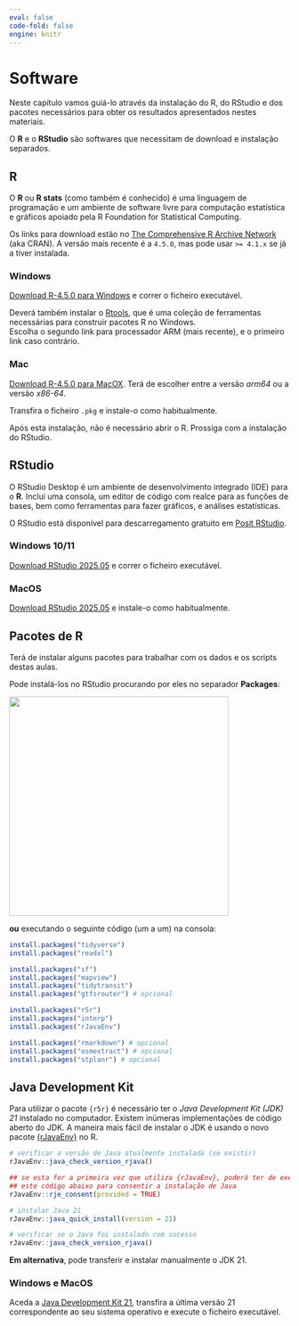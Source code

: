 ```yaml
---
eval: false
code-fold: false
engine: knitr
---
```


# Software {.unnumbered}

Neste capítulo vamos guiá-lo através da instalação do R, do RStudio e dos pacotes necessários para obter os resultados apresentados nestes materiais.

O **R** e o **RStudio** são softwares que necessitam de download e instalação separados.

## R

O **R** ou **R stats** (como também é conhecido) é uma linguagem de programação e um ambiente de software livre para computação estatística e gráficos apoiado pela R Foundation for Statistical Computing.

Os links para download estão no [The Comprehensive R Archive Network](https://cran.r-project.org/) (aka CRAN). A versão mais recente é a `4.5.0`, mas pode usar `>= 4.1.x` se já a tiver instalada.

:::: {.panel-tabset .nav-pills}
### Windows

[Download R-4.5.0 para Windows](https://cran.rstudio.com/bin/windows/base/R-4.5.0-win.exe) e correr o ficheiro executável.

::: {.callout-important icon="false"}
Deverá também instalar o [Rtools](https://cran.rstudio.com/bin/windows/Rtools/rtools45/rtools.html), que é uma coleção de ferramentas necessárias para construir pacotes R no Windows.\
Escolha o segundo link para processador ARM (mais recente), e o primeiro link caso contrário.
:::

### Mac

[Download R-4.5.0 para MacOX](https://cran.r-project.org/bin/macosx/). Terá de escolher entre a versão *arm64* ou a versão *x86-64*.

Transfira o ficheiro `.pkg` e instale-o como habitualmente.
::::

Após esta instalação, não é necessário abrir o R. Prossiga com a instalação do RStudio.

## RStudio

O RStudio Desktop é um ambiente de desenvolvimento integrado (IDE) para o **R**. Inclui uma consola, um editor de código com realce para as funções de bases, bem como ferramentas para fazer gráficos, e análises estatísticas.

O RStudio está disponível para descarregamento gratuito em [Posit RStudio](https://posit.co/download/rstudio-desktop/).

::: {.panel-tabset .nav-pills}
### Windows 10/11

[Download RStudio 2025.05](https://download1.rstudio.org/electron/windows/RStudio-2025.05.0-496.exe) e correr o ficheiro executável.

### MacOS

[Download RStudio 2025.05](https://download1.rstudio.org/electron/macos/RStudio-2025.05.0-496.dmg) e instale-o como habitualmente.
:::

## Pacotes de R

Terá de instalar alguns pacotes para trabalhar com os dados e os scripts destas aulas.

Pode instalá-los no RStudio procurando por eles no separador **Packages**:

![](images/clipboard-812808100.png){width="394"}

**ou** executando o seguinte código (um a um) na consola:

```r
install.packages("tidyverse")
install.packages("readxl")

install.packages("sf")
install.packages("mapview")
install.packages("tidytransit")
install.packages("gtfsrouter") # opcional

install.packages("r5r")
install.packages("interp")
install.packages("rJavaEnv")

install.packages("rmarkdown") # opcional
install.packages("osmextract") # opcional
install.packages("stplanr") # opcional
```

## Java Development Kit

Para utilizar o pacote `{r5r}` é necessário ter o *Java Development Kit (JDK) 21* instalado no computador. Existem inúmeras implementações de código aberto do JDK. A maneira mais fácil de instalar o JDK é usando o novo pacote [{rJavaEnv}](https://www.ekotov.pro/rJavaEnv/) no R.

```r
# verificar a versão de Java atualmente instalada (se existir) 
rJavaEnv::java_check_version_rjava()

## se esta for a primeira vez que utiliza {rJavaEnv}, poderá ter de executar
## este código abaixo para consentir a instalação de Java
rJavaEnv::rje_consent(provided = TRUE)

# instalar Java 21
rJavaEnv::java_quick_install(version = 21)

# verificar se o Java foi instalado com sucesso
rJavaEnv::java_check_version_rjava()
```

**Em alternativa**, pode transferir e instalar manualmente o JDK 21.

::: {.panel-tabset .nav-pills}
### Windows e MacOS

Aceda a [Java Development Kit 21](https://jdk.java.net/archive/), transfira a última versão 21 correspondente ao seu sistema operativo e execute o ficheiro executável.
:::
